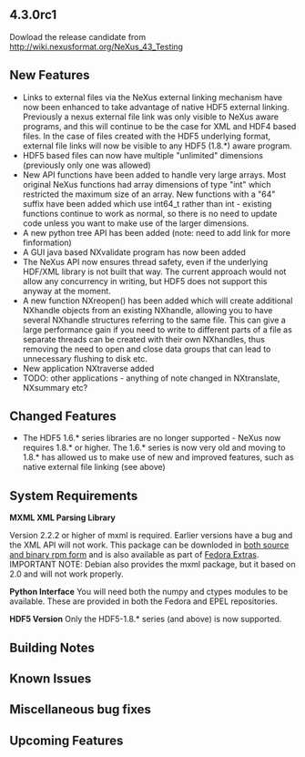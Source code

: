== 4.3.0rc1 ==

Dowload the release candidate from [[http://wiki.nexusformat.org/NeXus_43_Testing]]

==New Features==

* Links to external files via the NeXus external linking mechanism have now been enhanced to take advantage of native HDF5 external linking. Previously a nexus external file link was only visible to NeXus aware programs, and this will continue to be the case for XML and HDF4 based files. In the case of files created with the HDF5 underlying format, external file links will now be visible to any HDF5 (1.8.*) aware program.
* HDF5 based files can now have multiple "unlimited" dimensions (previously only one was allowed)
* New API functions have been added to handle very large arrays. Most original NeXus functions had array dimensions of type "int" which restricted the maximum size of an array. New functions with a "64" suffix have been added which use int64_t rather than int - existing functions continue to work as normal, so there is no need to update code unless you want to make use of the larger dimensions.
* A new python tree API has been added (note: need to add link for more finformation)
* A GUI java based NXvalidate program has now been added
* The NeXus API now ensures thread safety, even if the underlying HDF/XML library is not built that way. The current approach would not allow any concurrency in writing, but HDF5 does not support this anyway at the moment. 
* A new function NXreopen() has been added which will create additional NXhandle objects from an existing NXhandle, allowing you to have several NXhandle structures referring to the same file. This can give a large performance gain if you need to write to different parts of a file as separate threads can be created with their own NXhandles, thus removing the need to open and close data groups that can lead to unnecessary flushing to disk etc.
* New application NXtraverse added
* TODO: other applications - anything of note changed in NXtranslate, NXsummary etc?

==Changed Features==

* The HDF5 1.6.* series libraries are no longer supported - NeXus now requires 1.8.* or higher. The 1.6.* series is now very old and moving to 1.8.* has allowed us to make use of new and improved features, such as native external file linking (see above)  

==System Requirements==
'''MXML XML Parsing Library'''

Version 2.2.2 or higher of mxml is required. Earlier versions have a bug and the XML API will not work. This package can be downloded in [http://www.easysw.com/~mike/mxml/software.php both source and binary rpm form] and is also available as part of [http://fedoraproject.org/wiki/Extras/UsingExtras Fedora Extras]. IMPORTANT NOTE: Debian also provides the mxml package, but it based on 2.0 and will not work properly.


'''Python Interface'''
You will need both the numpy and ctypes modules to be available.  These are provided in both the Fedora and EPEL repositories.

'''HDF5 Version'''
Only the HDF5-1.8.* series (and above) is now supported.

==Building Notes==

==Known Issues==

==Miscellaneous bug fixes==

==Upcoming Features==